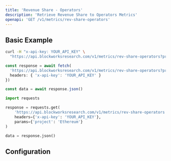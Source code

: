 ```yaml
---
title: 'Revenue Share - Operators'
description: 'Retrieve Revenue Share to Operators Metrics'
openapi: 'GET /v1/metrics/rev-share-operators'
---
```



<Endpoint method="GET" path="/v1/metrics/rev-share-operators" />

## Basic Example

<CodeGroup>

```bash cURL
curl -H "x-api-key: YOUR_API_KEY" \
  "https://api.blockworksresearch.com/v1/metrics/rev-share-operators?project=Ethereum"
```

```typescript TypeScript
const response = await fetch(
  'https://api.blockworksresearch.com/v1/metrics/rev-share-operators?project=Ethereum', {
  headers: { 'x-api-key': 'YOUR_API_KEY' }
})

const data = await response.json()
```

```python Python
import requests

response = requests.get(
    'https://api.blockworksresearch.com/v1/metrics/rev-share-operators',
    headers={'x-api-key': 'YOUR_API_KEY'},
    params={'project': 'Ethereum'}
)

data = response.json()
```

</CodeGroup>


<GenericResponse />

## Configuration

<QueryParams />
